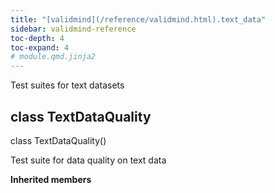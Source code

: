 ```yaml
---
title: "[validmind](/reference/validmind.html).text_data"
sidebar: validmind-reference
toc-depth: 4
toc-expand: 4
# module.qmd.jinja2
---
```


<!-- docstring.jinja2 -->

Test suites for text datasets

<!-- class.qmd.jinja2 -->

## [class]{.muted} TextDataQuality

<!-- signatures.jinja2 -->

::: {.signature}

<span class="kw">class</span> <span class="name">TextDataQuality</span>()</span>

:::

<!-- docstring.jinja2 -->

Test suite for data quality on text data

**Inherited members**
